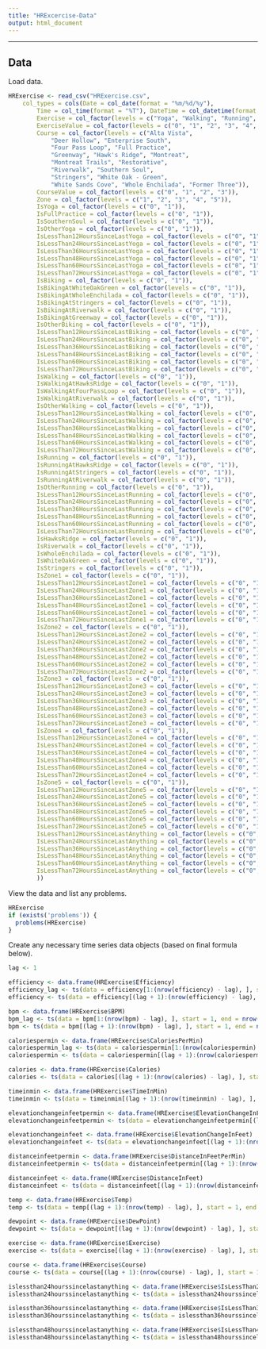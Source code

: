```yaml
---
title: "HRExcercise-Data"
output: html_document
---
```




----

## Data

Load data.

```r
HRExercise <- read_csv("HRExercise.csv", 
    col_types = cols(Date = col_date(format = "%m/%d/%y"), 
        Time = col_time(format = "%T"), DateTime = col_datetime(format = "%m/%d/%y %T"), 
        Exercise = col_factor(levels = c("Yoga", "Walking", "Running", "Biking", "Trail Walking", "Trail Running", "Mountain Biking")), 
        ExerciseValue = col_factor(levels = c("0", "1", "2", "3", "4", "5", "6")), 
        Course = col_factor(levels = c("Alta Vista", 
            "Deer Hollow", "Enterprise South", 
            "Four Pass Loop", "Full Practice", 
            "Greenway", "Hawk's Ridge", "Montreat", 
            "Montreat Trails", "Restorative", 
            "Riverwalk", "Southern Soul", 
            "Stringers", "White Oak - Green", 
            "White Sands Cove", "Whole Enchilada", "Former Three")), 
        CourseValue = col_factor(levels = c("0", "1", "2", "3")),
        Zone = col_factor(levels = c("1", "2", "3", "4", "5")),
        IsYoga = col_factor(levels = c("0", "1")), 
        IsFullPractice = col_factor(levels = c("0", "1")), 
        IsSouthernSoul = col_factor(levels = c("0", "1")), 
        IsOtherYoga = col_factor(levels = c("0", "1")), 
        IsLessThan12HoursSinceLastYoga = col_factor(levels = c("0", "1")), 
        IsLessThan24HoursSinceLastYoga = col_factor(levels = c("0", "1")), 
        IsLessThan36HoursSinceLastYoga = col_factor(levels = c("0", "1")), 
        IsLessThan48HoursSinceLastYoga = col_factor(levels = c("0", "1")), 
        IsLessThan60HoursSinceLastYoga = col_factor(levels = c("0", "1")), 
        IsLessThan72HoursSinceLastYoga = col_factor(levels = c("0", "1")), 
        IsBiking = col_factor(levels = c("0", "1")), 
        IsBikingAtWhiteOakGreen = col_factor(levels = c("0", "1")), 
        IsBikingAtWholeEnchilada = col_factor(levels = c("0", "1")), 
        IsBikingAtStringers = col_factor(levels = c("0", "1")), 
        IsBikingAtRiverwalk = col_factor(levels = c("0", "1")),
        IsBikingAtGreenway = col_factor(levels = c("0", "1")),
        IsOtherBiking = col_factor(levels = c("0", "1")),
        IsLessThan12HoursSinceLastBiking = col_factor(levels = c("0", "1")),
        IsLessThan24HoursSinceLastBiking = col_factor(levels = c("0", "1")),
        IsLessThan36HoursSinceLastBiking = col_factor(levels = c("0", "1")),
        IsLessThan48HoursSinceLastBiking = col_factor(levels = c("0", "1")),
        IsLessThan60HoursSinceLastBiking = col_factor(levels = c("0", "1")),
        IsLessThan72HoursSinceLastBiking = col_factor(levels = c("0", "1")),
        IsWalking = col_factor(levels = c("0", "1")),
        IsWalkingAtHawksRidge = col_factor(levels = c("0", "1")),
        IsWalkingAtFourPassLoop = col_factor(levels = c("0", "1")),
        IsWalkingAtRiverwalk = col_factor(levels = c("0", "1")),
        IsOtherWalking = col_factor(levels = c("0", "1")),
        IsLessThan12HoursSinceLastWalking = col_factor(levels = c("0", "1")),
        IsLessThan24HoursSinceLastWalking = col_factor(levels = c("0", "1")),
        IsLessThan36HoursSinceLastWalking = col_factor(levels = c("0", "1")),
        IsLessThan48HoursSinceLastWalking = col_factor(levels = c("0", "1")),
        IsLessThan60HoursSinceLastWalking = col_factor(levels = c("0", "1")),
        IsLessThan72HoursSinceLastWalking = col_factor(levels = c("0", "1")),
        IsRunning = col_factor(levels = c("0", "1")),
        IsRunningAtHawksRidge = col_factor(levels = c("0", "1")),
        IsRunningAtStringers = col_factor(levels = c("0", "1")),
        IsRunningAtRiverwalk = col_factor(levels = c("0", "1")),
        IsOtherRunning = col_factor(levels = c("0", "1")),
        IsLessThan12HoursSinceLastRunning = col_factor(levels = c("0", "1")),
        IsLessThan24HoursSinceLastRunning = col_factor(levels = c("0", "1")),
        IsLessThan36HoursSinceLastRunning = col_factor(levels = c("0", "1")),
        IsLessThan48HoursSinceLastRunning = col_factor(levels = c("0", "1")),
        IsLessThan60HoursSinceLastRunning = col_factor(levels = c("0", "1")),
        IsLessThan72HoursSinceLastRunning = col_factor(levels = c("0", "1")),
        IsHawksRidge = col_factor(levels = c("0", "1")),
        IsRiverwalk = col_factor(levels = c("0", "1")),
        IsWholeEnchilada = col_factor(levels = c("0", "1")),
        IsWhiteOakGreen = col_factor(levels = c("0", "1")),
        IsStringers = col_factor(levels = c("0", "1")),
        IsZone1 = col_factor(levels = c("0", "1")),
        IsLessThan12HoursSinceLastZone1 = col_factor(levels = c("0", "1")),
        IsLessThan24HoursSinceLastZone1 = col_factor(levels = c("0", "1")),
        IsLessThan36HoursSinceLastZone1 = col_factor(levels = c("0", "1")),
        IsLessThan48HoursSinceLastZone1 = col_factor(levels = c("0", "1")),
        IsLessThan60HoursSinceLastZone1 = col_factor(levels = c("0", "1")),
        IsLessThan72HoursSinceLastZone1 = col_factor(levels = c("0", "1")),
        IsZone2 = col_factor(levels = c("0", "1")),
        IsLessThan12HoursSinceLastZone2 = col_factor(levels = c("0", "1")),
        IsLessThan24HoursSinceLastZone2 = col_factor(levels = c("0", "1")),
        IsLessThan36HoursSinceLastZone2 = col_factor(levels = c("0", "1")),
        IsLessThan48HoursSinceLastZone2 = col_factor(levels = c("0", "1")),
        IsLessThan60HoursSinceLastZone2 = col_factor(levels = c("0", "1")),
        IsLessThan72HoursSinceLastZone2 = col_factor(levels = c("0", "1")),
        IsZone3 = col_factor(levels = c("0", "1")),
        IsLessThan12HoursSinceLastZone3 = col_factor(levels = c("0", "1")),
        IsLessThan24HoursSinceLastZone3 = col_factor(levels = c("0", "1")),
        IsLessThan36HoursSinceLastZone3 = col_factor(levels = c("0", "1")),
        IsLessThan48HoursSinceLastZone3 = col_factor(levels = c("0", "1")),
        IsLessThan60HoursSinceLastZone3 = col_factor(levels = c("0", "1")),
        IsLessThan72HoursSinceLastZone3 = col_factor(levels = c("0", "1")),
        IsZone4 = col_factor(levels = c("0", "1")),
        IsLessThan12HoursSinceLastZone4 = col_factor(levels = c("0", "1")),
        IsLessThan24HoursSinceLastZone4 = col_factor(levels = c("0", "1")),
        IsLessThan36HoursSinceLastZone4 = col_factor(levels = c("0", "1")),
        IsLessThan48HoursSinceLastZone4 = col_factor(levels = c("0", "1")),
        IsLessThan60HoursSinceLastZone4 = col_factor(levels = c("0", "1")),
        IsLessThan72HoursSinceLastZone4 = col_factor(levels = c("0", "1")),
        IsZone5 = col_factor(levels = c("0", "1")),
        IsLessThan12HoursSinceLastZone5 = col_factor(levels = c("0", "1")),
        IsLessThan24HoursSinceLastZone5 = col_factor(levels = c("0", "1")),
        IsLessThan36HoursSinceLastZone5 = col_factor(levels = c("0", "1")),
        IsLessThan48HoursSinceLastZone5 = col_factor(levels = c("0", "1")),
        IsLessThan60HoursSinceLastZone5 = col_factor(levels = c("0", "1")),
        IsLessThan72HoursSinceLastZone5 = col_factor(levels = c("0", "1")),
        IsLessThan12HoursSinceLastAnything = col_factor(levels = c("0", "1")),
        IsLessThan24HoursSinceLastAnything = col_factor(levels = c("0", "1")),
        IsLessThan36HoursSinceLastAnything = col_factor(levels = c("0", "1")),
        IsLessThan48HoursSinceLastAnything = col_factor(levels = c("0", "1")),
        IsLessThan60HoursSinceLastAnything = col_factor(levels = c("0", "1")),
        IsLessThan72HoursSinceLastAnything = col_factor(levels = c("0", "1"))
        ))
```


View the data and list any problems.

```r
HRExercise
if (exists('problems')) {
  problems(HRExercise)
}
```


Create any necessary time series data objects (based on final formula below).

```r
lag <- 1

efficiency <- data.frame(HRExercise$Efficiency)
efficiency_lag <- ts(data = efficiency[1:(nrow(efficiency) - lag), ], start = 1, end = nrow(HRExercise) - lag, frequency = 1)
efficiency <- ts(data = efficiency[(lag + 1):(nrow(efficiency) - lag), ], start = 1, end = nrow(HRExercise) - lag, frequency = 1)

bpm <- data.frame(HRExercise$BPM)
bpm_lag <- ts(data = bpm[1:(nrow(bpm) - lag), ], start = 1, end = nrow(HRExercise) - lag, frequency = 1)
bpm <- ts(data = bpm[(lag + 1):(nrow(bpm) - lag), ], start = 1, end = nrow(HRExercise) - lag, frequency = 1)

caloriespermin <- data.frame(HRExercise$CaloriesPerMin)
caloriespermin_lag <- ts(data = caloriespermin[1:(nrow(caloriespermin) - lag), ], start = 1, end = nrow(HRExercise) - lag, frequency = 1)
caloriespermin <- ts(data = caloriespermin[(lag + 1):(nrow(caloriespermin) - lag), ], start = 1, end = nrow(HRExercise) - lag, frequency = 1)

calories <- data.frame(HRExercise$Calories)
calories <- ts(data = calories[(lag + 1):(nrow(calories) - lag), ], start = 1, end = nrow(HRExercise) - lag, frequency = 1)

timeinmin <- data.frame(HRExercise$TimeInMin)
timeinmin <- ts(data = timeinmin[(lag + 1):(nrow(timeinmin) - lag), ], start = 1, end = nrow(HRExercise) - lag, frequency = 1)

elevationchangeinfeetpermin <- data.frame(HRExercise$ElevationChangeInFeetPerMin)
elevationchangeinfeetpermin <- ts(data = elevationchangeinfeetpermin[(lag + 1):(nrow(elevationchangeinfeetpermin) - lag), ], start = 1, end = nrow(HRExercise) - lag, frequency = 1)

elevationchangeinfeet <- data.frame(HRExercise$ElevationChangeInFeet)
elevationchangeinfeet <- ts(data = elevationchangeinfeet[(lag + 1):(nrow(elevationchangeinfeet) - lag), ], start = 1, end = nrow(HRExercise) - lag, frequency = 1)

distanceinfeetpermin <- data.frame(HRExercise$DistanceInFeetPerMin)
distanceinfeetpermin <- ts(data = distanceinfeetpermin[(lag + 1):(nrow(distanceinfeetpermin) - lag), ], start = 1, end = nrow(HRExercise) - lag, frequency = 1)

distanceinfeet <- data.frame(HRExercise$DistanceInFeet)
distanceinfeet <- ts(data = distanceinfeet[(lag + 1):(nrow(distanceinfeet) - lag), ], start = 1, end = nrow(HRExercise) - lag, frequency = 1)

temp <- data.frame(HRExercise$Temp)
temp <- ts(data = temp[(lag + 1):(nrow(temp) - lag), ], start = 1, end = nrow(HRExercise) - lag, frequency = 1)

dewpoint <- data.frame(HRExercise$DewPoint)
dewpoint <- ts(data = dewpoint[(lag + 1):(nrow(dewpoint) - lag), ], start = 1, end = nrow(HRExercise) - lag, frequency = 1)

exercise <- data.frame(HRExercise$Exercise)
exercise <- ts(data = exercise[(lag + 1):(nrow(exercise) - lag), ], start = 1, end = nrow(HRExercise) - lag, frequency = 1)

course <- data.frame(HRExercise$Course)
course <- ts(data = course[(lag + 1):(nrow(course) - lag), ], start = 1, end = nrow(HRExercise) - lag, frequency = 1)

islessthan24hourssincelastanything <- data.frame(HRExercise$IsLessThan24HoursSinceLastAnything)
islessthan24hourssincelastanything <- ts(data = islessthan24hourssincelastanything[(lag + 1):(nrow(islessthan24hourssincelastanything) - lag), ], start = 1, end = nrow(HRExercise) - lag, frequency = 1)

islessthan36hourssincelastanything <- data.frame(HRExercise$IsLessThan36HoursSinceLastAnything)
islessthan36hourssincelastanything <- ts(data = islessthan36hourssincelastanything[(lag + 1):(nrow(islessthan36hourssincelastanything) - lag), ], start = 1, end = nrow(HRExercise) - lag, frequency = 1)

islessthan48hourssincelastanything <- data.frame(HRExercise$IsLessThan48HoursSinceLastAnything)
islessthan48hourssincelastanything <- ts(data = islessthan48hourssincelastanything[(lag + 1):(nrow(islessthan48hourssincelastanything) - lag), ], start = 1, end = nrow(HRExercise) - lag, frequency = 1)
```


